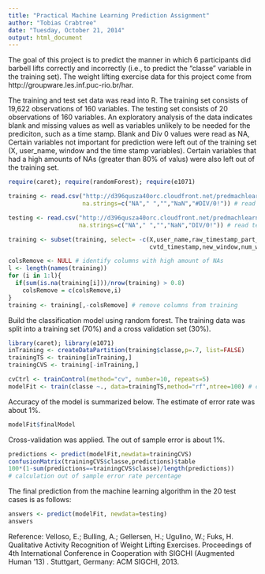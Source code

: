 ```yaml
---
title: "Practical Machine Learning Prediction Assignment"
author: "Tobias Crabtree"
date: "Tuesday, October 21, 2014"
output: html_document
---
```


The goal of this project is to predict the manner in which 6 participants did barbell lifts correctly and incorrectly (i.e., to predict the "classe" variable in the training set). The weight lifting exercise data for this project come from http://groupware.les.inf.puc-rio.br/har. 

The training and test set data was read into R. The training set consists of 19,622 observations of 160 variables. The testing set consists of 20 observations of 160 variables. An exploratory analysis of the data indicates blank and missing values as well as variables unlikely to be needed for the prediciton, such as a time stamp. Blank and Div 0 values were read as NA, Certain variables not important for prediction were left out of the training set (X, user_name, window and the time stamp variables). Certain variables that had a high amounts of NAs (greater than 80% of valus) were also left out of the training set.

```r
require(caret); require(randomForest); require(e1071)

training <- read.csv("http://d396qusza40orc.cloudfront.net/predmachlearn/pml-training.csv", 
                     na.strings=c("NA"," ","","NaN","#DIV/0!")) # read training set

testing <- read.csv("http://d396qusza40orc.cloudfront.net/predmachlearn/pml-testing.csv", 
                    na.strings=c("NA"," ","","NaN","DIV/0!")) # read testing set

training <- subset(training, select= -c(X,user_name,raw_timestamp_part_1, raw_timestamp_part_2,
                                        cvtd_timestamp,new_window,num_window)) # remove certain variables

colsRemove <- NULL # identify columns with high amount of NAs
l <- length(names(training))
for (i in 1:l){
  if(sum(is.na(training[i]))/nrow(training) > 0.8)
    colsRemove = c(colsRemove,i)
}
training <- training[,-colsRemove] # remove columns from training

```

Build the classification model using random forest. The training data was split into a training set (70%) and a cross validation set (30%).
```r
library(caret); library(e1071)
inTraining <- createDataPartition(training$classe,p=.7, list=FALSE)
trainingTS <- training[inTraining,]
trainingCVS <- training[-inTraining,]

cvCtrl <- trainControl(method="cv", number=10, repeats=5)
modelFit <- train(classe ~., data=trainingTS,method="rf",ntree=100) # classification model
```

Accuracy of the model is summarized below. The estimate of error rate was about 1%. 
```r
modelFit$finalModel
```

Cross-validation was applied. The out of sample error is about 1%.
```r
predictions <- predict(modelFit,newdata=trainingCVS)
confusionMatrix(trainingCVS$classe,predictions)$table
100*(1-sum(predictions==trainingCVS$classe)/length(predictions))
# calculation out of sample error rate percentage
```

The final prediction from the machine learning algorithm in the 20 test cases is as follows:
```r
answers <- predict(modelFit, newdata=testing)
answers
```


Reference: 
Velloso, E.; Bulling, A.; Gellersen, H.; Ugulino, W.; Fuks, H. Qualitative Activity Recognition of Weight Lifting Exercises. Proceedings of 4th International Conference in Cooperation with SIGCHI (Augmented Human '13) . Stuttgart, Germany: ACM SIGCHI, 2013.
